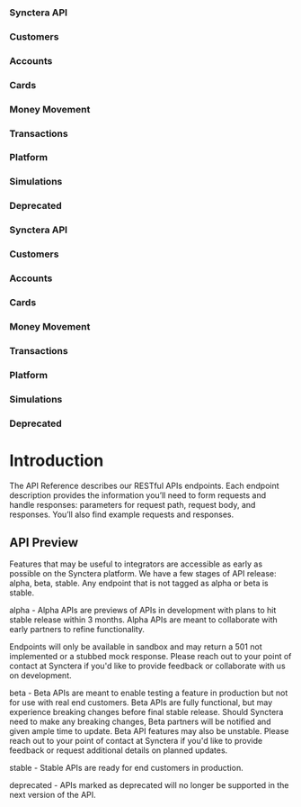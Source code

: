 ### Synctera API

### Customers

### Accounts

### Cards

### Money Movement

### Transactions

### Platform

### Simulations

### Deprecated

### Synctera API

### Customers

### Accounts

### Cards

### Money Movement

### Transactions

### Platform

### Simulations

### Deprecated

# Introduction

The API Reference describes our RESTful APIs endpoints. Each endpoint description provides the information you’ll need to form requests and handle responses: parameters for request path, request body, and responses. You’ll also find example requests and responses.

## API Preview

Features that may be useful to integrators are accessible as early as possible on the Synctera platform.  We have a few stages of API release: alpha, beta, stable.  Any endpoint that is not tagged as alpha or beta is stable.

alpha - Alpha APIs are previews of APIs in development with plans to hit stable release within 3 months. Alpha APIs are meant to collaborate with early partners to refine functionality.

Endpoints will only be available in sandbox and may return a 501 not implemented or a stubbed mock response. Please reach out to your point of contact at Synctera if you'd like to provide feedback or collaborate with us on development.

beta - Beta APIs are meant to enable testing a feature in production but not for use with real end customers. Beta APIs are fully functional, but may experience breaking changes before final stable release. Should Synctera need to make any breaking changes, Beta partners will be notified and given ample time to update.  Beta API features may also be unstable. Please reach out to your point of contact at Synctera if you'd like to provide feedback or request additional details on planned updates.

stable - Stable APIs are ready for end customers in production.

deprecated - APIs marked as deprecated will no longer be supported in the next version of the API.

